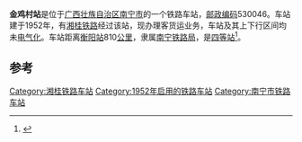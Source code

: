 {{noteTA
|1=zh-cn:始发车次; zh-hk:列車班次;
|2=zh-cn:车次; zh-hk:班次;
}}
{{Infobox China railway station 
|车站名称 = 金鸡村站
|车站名称拼音 = 
|车站地址 = [[广西壮族自治区|广西壮族自治区]][[南宁市|南宁市]]
|归属 = [[南宁铁路局|南宁铁路局]]
|车站等级 = [[四等站_(中铁)|四等站]]
|线路 = [[湘桂铁路|湘桂铁路]]
}}
'''金鸡村站'''是位于[[广西壮族自治区|广西壮族自治区]][[南宁市|南宁市]]的一个铁路车站，[[邮政编码|邮政编码]]530046。车站建于1952年，有[[湘桂铁路|湘桂铁路]]经过该站，现办理客货运业务，车站及其上下行区间均未[[电气化|电气化]]。车站距离[[衡阳站|衡阳站]]810[[公里|公里]]，隶属[[南宁铁路局|南宁铁路局]]，是[[四等站_(中铁)|四等站]]<ref>{{Cite book|title=中国铁路站名词典|last=孙本祥主编|first=|publisher=北京：[[中国铁道出版社|中国铁道出版社]]|year=2003.04|isbn=7-113-03941-3|location=|pages=480}}</ref>。

==参考==
{{reflist}}

{{start rail box}}
{{s-inop|[[南宁南站|南宁南站]]}}
{{s-line|[[湘桂铁路|湘桂铁路]]}}
{{s-inop|[[江西村站|江西村站]]}}
{{end box}}

{{湘桂铁路}}
{{南昆铁路}}

[[Category:湘桂铁路车站|Category:湘桂铁路车站]]
[[Category:1952年启用的铁路车站|Category:1952年启用的铁路车站]]
[[Category:南宁市铁路车站|Category:南宁市铁路车站]]


{{铁路车站小作品}}
{{广西小作品}}
